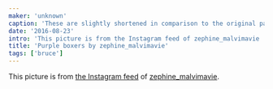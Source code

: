 ```yaml
---
maker: 'unknown'
caption: 'These are slightly shortened in comparison to the original pattern'
date: '2016-08-23'
intro: 'This picture is from the Instagram feed of zephine_malvimavie .'
title: 'Purple boxers by zephine_malvimavie'
tags: ['bruce']
---
```


<!-- truncate -->

This picture is from [the Instagram feed](https://www.instagram.com/p/BJcIzihhz-b-2_3G5FtvtsnUz1ZKoqADYPAyZw0/) of [zephine_malvimavie](https://instagram.com/zephine_malvimavie).
